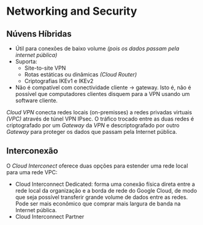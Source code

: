 # Networking and Security

## Núvens Híbridas

- Útil para conexões de baixo volume *(pois os dados passam pela internet 
pública)*
- Suporta:
    - Site-to-site VPN
    - Rotas estáticas ou dinâmicas *(Cloud Router)*
    - Criptografias IKEv1 e IKEv2
- Não é compatível com conectividade cliente -> gateway. Isto é, não é possível
que computadores clientes disquem para a VPN usando um software cliente.


*Cloud VPN* conecta redes locais (on-premisses) a redes privadas virtuais 
*(VPC)* através de túnel VPN IPsec. O tráfico trocado entre as duas redes
é criptografado por um *Gateway* da *VPN* e descriptografado por outro 
*Gateway* para proteger os dados que passam pela Internet pública. 

## Interconexão

O *Cloud Interconect* oferece duas opções para estender uma rede local para uma
rede VPC:

* Cloud Interconnect Dedicated: forma uma conexão física direta entre a rede
local da organização e a borda de rede do Google Cloud, de modo que seja
possível transferir grande volume de dados entre as redes. Pode ser mais
econômico que comprar mais largura de banda na Internet pública.
* Cloud Interconnect Partner